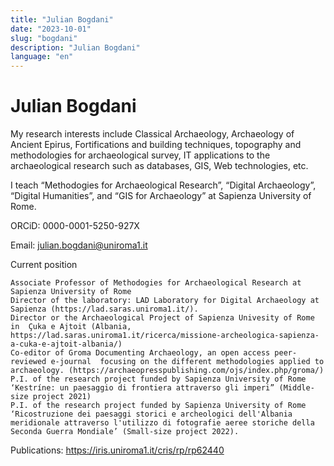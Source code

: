 ```yaml
---
title: "Julian Bogdani"
date: "2023-10-01"
slug: "bogdani"
description: "Julian Bogdani"
language: "en"
---
```


# Julian Bogdani

My research interests include Classical Archaeology, Archaeology of Ancient Epirus, Fortifications and building techniques, topography and methodologies for archaeological survey, IT applications to the archaeological research such as databases, GIS, Web technologies, etc.

I teach “Methodogies for Archaeological Research”, “Digital Archaeology”, “Digital Humanities”, and “GIS for Archaeology” at Sapienza University of Rome.

ORCiD: 0000-0001-5250-927X

Email: julian.bogdani@uniroma1.it

Current position

    Associate Professor of Methodogies for Archaeological Research at Sapienza University of Rome
    Director of the laboratory: LAD Laboratory for Digital Archaeology at Sapienza (https://lad.saras.uniroma1.it/).
    Director or the Archaeological Project of Sapienza Univesity of Rome in  Çuka e Ajtoit (Albania, https://lad.saras.uniroma1.it/ricerca/missione-archeologica-sapienza-a-cuka-e-ajtoit-albania/)
    Co-editor of Groma Documenting Archaeology, an open access peer-reviewed e-journal  focusing on the different methodologies applied to archaeology. (https://archaeopresspublishing.com/ojs/index.php/groma/)
    P.I. of the research project funded by Sapienza University of Rome ‘Kestríne: un paesaggio di frontiera attraverso gli imperi” (Middle-size project 2021)
    P.I. of the research project funded by Sapienza University of Rome ‘Ricostruzione dei paesaggi storici e archeologici dell'Albania meridionale attraverso l'utilizzo di fotografie aeree storiche della Seconda Guerra Mondiale’ (Small-size project 2022).

Publications: https://iris.uniroma1.it/cris/rp/rp62440
